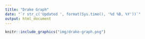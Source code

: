 ```yaml
---
title: "Drake Graph"
date: "`r str_c('Updated ', format(Sys.time(), '%d %B, %Y'))`"
output: html_document
---
```


```r
knitr::include_graphics("img/drake-graph.png")
```